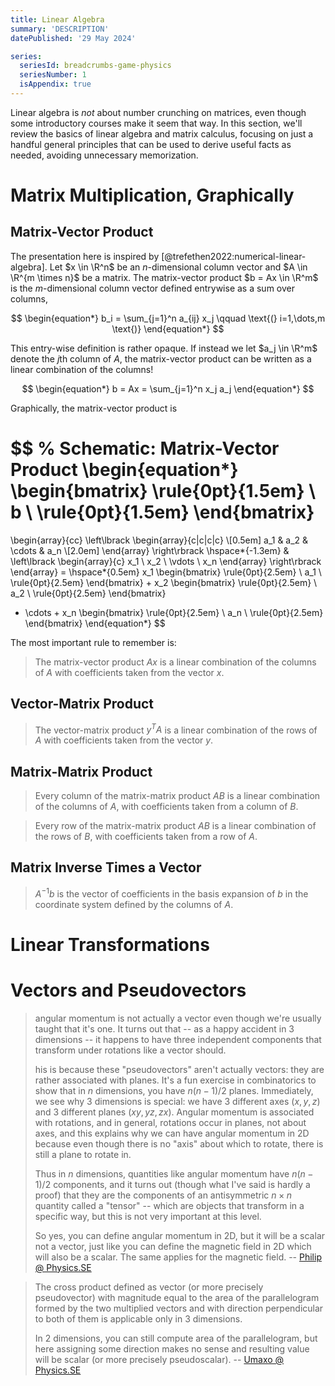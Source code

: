 ```yaml
---
title: Linear Algebra
summary: 'DESCRIPTION'
datePublished: '29 May 2024'

series:
  seriesId: breadcrumbs-game-physics
  seriesNumber: 1
  isAppendix: true
---
```



$$
\providecommand{\norm}[1]{\left\lVert #1 \right\rVert}
\providecommand{\d}{\mathrm{d}}
\providecommand{\diffd}[2]{\frac{\d #1}{\d #2}}
\providecommand{\diffp}[2]{\frac{\partial #1}{\partial #2}}
$$

Linear algebra is *not* about number crunching on matrices, even though some introductory courses make it seem that way.  In this section, we'll review the basics of linear algebra and matrix calculus, focusing on just a handful general principles that can be used to derive useful facts as needed, avoiding unnecessary memorization.

<PostContent>
  <SeriesSummary />
</PostContent>

# Matrix Multiplication, Graphically

## Matrix-Vector Product

The presentation here is inspired by [@trefethen2022:numerical-linear-algebra].  Let $x \in \R^n$ be an $n$-dimensional column vector and $A \in \R^{m \times n}$ be a matrix.  The matrix-vector product $b = Ax \in \R^m$ is the $m$-dimensional column vector defined entrywise as a sum over columns,

$$
\begin{equation*}
b_i = \sum_{j=1}^n a_{ij} x_j \qquad \text{(} i=1,\dots,m \text{)}
\end{equation*}
$$

This entry-wise definition is rather opaque.  If instead we let $a_j \in \R^m$ denote the $j$th column of $A$, the matrix-vector product can be written as a linear combination of the columns!

$$
\begin{equation*}
b = Ax = \sum_{j=1}^n x_j a_j
\end{equation*}
$$

Graphically, the matrix-vector product is

$$
% Schematic:  Matrix-Vector Product
\begin{equation*}
\begin{bmatrix} 
\rule{0pt}{1.5em} \\
b \\
\rule{0pt}{1.5em}
\end{bmatrix}
= 
\begin{array}{cc}
    \left\lbrack
    \begin{array}{c|c|c|c}
    \\[0.5em]
    a_1 & a_2 & \cdots & a_n \\[2.0em]
    \end{array}
    \right\rbrack
    \hspace*{-1.3em}
    &
    \left\lbrack
    \begin{array}{c}
    x_1 \\ x_2 \\ \vdots \\ x_n
    \end{array}
    \right\rbrack
\end{array}
= \hspace*{0.5em}
x_1 \begin{bmatrix}
    \rule{0pt}{2.5em} \\
    a_1 \\
    \rule{0pt}{2.5em}
    \end{bmatrix}
+
x_2 \begin{bmatrix}
    \rule{0pt}{2.5em} \\
    a_2 \\
    \rule{0pt}{2.5em}
    \end{bmatrix}
+ \cdots +
x_n \begin{bmatrix}
    \rule{0pt}{2.5em} \\
    a_n \\
    \rule{0pt}{2.5em}
    \end{bmatrix}
\end{equation*}
$$

The most important rule to remember is:

> The matrix-vector product $Ax$ is a linear combination of the columns of $A$ with coefficients taken from the vector $x$.

## Vector-Matrix Product

> The vector-matrix product $y^T A$ is a linear combination of the rows of $A$ with coefficients taken from the vector $y$.

## Matrix-Matrix Product

> Every column of the matrix-matrix product $AB$ is a linear combination of the columns of $A$, with coefficients taken from a column of $B$.

> Every row of the matrix-matrix product $AB$ is a linear combination of the rows of $B$, with coefficients taken from a row of $A$.

## Matrix Inverse Times a Vector

> $A^{-1} b$ is the vector of coefficients in the basis expansion of $b$ in the coordinate system defined by the columns of $A$.

# Linear Transformations

# Vectors and Pseudovectors

> angular momentum is not actually a vector even though we're usually taught that it's one. It turns out that -- as a happy accident in 3 dimensions -- it happens to have three independent components that transform under rotations like a vector should.
> 
> his is because these "pseudovectors" aren't actually vectors: they are rather associated with planes. It's a fun exercise in combinatorics to show that in $n$
 dimensions, you have $n(n-1)/2$
 planes. Immediately, we see why 3 dimensions is special: we have 3 different axes $(x,y,z)$ and 3 different planes $(xy, yz, zx)$. Angular momentum is associated with rotations, and in general, rotations occur in planes, not about axes, and this explains why we can have angular momentum in 2D because even though there is no "axis" about which to rotate, there is still a plane to rotate in.
>
> Thus in $n$ dimensions, quantities like angular momentum have $n(n-1)/2$ components, and it turns out (though what I've said is hardly a proof) that they are the components of an antisymmetric $n \times n$ quantity called a "tensor" -- which are objects that transform in a specific way, but this is not very important at this level.
>
> So yes, you can define angular momentum in 2D, but it will be a scalar not a vector, just like you can define the magnetic field in 2D which will also be a scalar. The same applies for the magnetic field.
> -- [Philip @ Physics.SE](https://physics.stackexchange.com/a/556330/294610)

> The cross product defined as vector (or more precisely pseudovector) with magnitude equal to the area of the parallelogram formed by the two multiplied vectors and with direction perpendicular to both of them is applicable only in 3 dimensions.
>
> In 2 dimensions, you can still compute area of the parallelogram, but here assigning some direction makes no sense and resulting value will be scalar (or more precisely pseudoscalar).
> -- [Umaxo @ Physics.SE](https://physics.stackexchange.com/a/556324/294610)